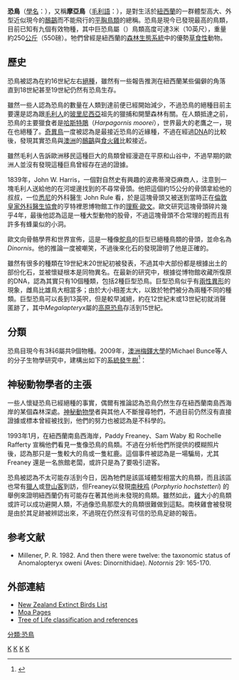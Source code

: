 {{noteTA
|G1=Unit
}}

{{other uses|other=恐鳥亦可以指約200萬年前在[[美洲|美洲]]滅絕的大型鳥類，屬獵食之王，處於[[食物鏈|食物鏈]]的頂層|駭鳥}}
{{Automatic taxobox
| taxon = Dinornithiformes
| fossil_range = {{fossil range|17|0.0006|earliest=19}}
| image = Dinornis robustus, South Island Giant Moa - three quarter view on black YORYM 2004 20.jpg
| image_caption = [[南方巨恐鳥|南方巨恐鳥]] ''Dinornis robustus''
| authority = [[夏爾·呂西安·波拿巴|Bonaparte]], 1853
| type_species = [[北方巨恐鳥|北方巨恐鳥]]<br>''Dinornis novaezealandiae''
| type_species_authority = [[理查·歐文|Owen]], 1843
| subdivision_ranks = [[子群|子分支]]
| subdivision =
參見內文
| synonyms = 
* '''"恐鳥亞目" ''Dinornithes''''' <small>Gadow, 1893</small>
}}

'''恐鳥'''（[[學名|學名]]：{{lang|la|'''Dinornithidae'''}}），又稱'''摩亞鳥'''（[[毛利語|毛利語]]：{{Lang|la|'''moa'''}}），是對生活於[[紐西蘭|紐西蘭]]的一群體型高大、外型近似現今的[[鴯鶓|鴯鶓]]而不能飛行的[[古顎總目|平胸鳥類]]的總稱。恐鳥是現今已發現最高的鳥類，目前已知有九個有效物種，其中巨恐鳥屬（{{lang|la|''Dinornis''}}）鳥類高度可達3米（10英尺），重量約250[[公斤|公斤]]（550磅）。牠們曾經是紐西蘭的[[森林|森林]][[生態系統|生態系統]]中的優勢[[草食性|草食性]]動物。

== 歷史 ==
恐鳥被認為在約16世紀左右[[絕種|絕種]]，雖然有一些報告推測在紐西蘭某些偏僻的角落直到18世紀甚至19世紀仍然有恐鳥生存。

雖然一些人認為恐鳥的數量在人類到達前便已經開始減少，不過恐鳥的絕種目前主要還是認為跟[[毛利人|毛利人]]的[[玻里尼西亞|玻里尼西亞]]祖先的獵捕和開墾森林有關。在人類抵達之前，恐鳥的主要獵食者是[[哈斯特鵰|哈斯特鵰]]（''Harpagornis moorei''），世界最大的老鷹之一，現在也絕種了。[[奇異鳥|奇異鳥]]一度被認為是最接近恐鳥的近緣種，不過在經過[[DNA|DNA]]的比較後，發現其實恐鳥與[[澳洲|澳洲]]的[[鴯鶓|鴯鶓]]與[[食火雞|食火雞]]比較接近。

雖然毛利人告訴歐洲移民這種巨大的鳥類曾經漫遊在平原和山谷中，不過早期的歐洲人並沒有發現這種巨鳥曾經存在過的證據。

1839年，John W. Harris，一個對自然史有興趣的波弗蒂灣亞麻商人，注意到一塊毛利人送給他的在河堤邊找到的不尋常骨頭。他把這個約15公分的骨頭拿給他的叔叔，一位[[悉尼|悉尼]]的外科醫生 John Rule 看，於是這塊骨頭又被送到當時正在[[倫敦|倫敦]][[皇家外科醫生協會|皇家外科醫生協會]]的亨特裡恩博物館工作的[[理察·歐文|理察·歐文]]。歐文研究這塊骨頭碎片幾乎4年，最後他認為這是一種大型動物的股骨，不過這塊骨頭不合常理的輕而且有許多有蜂巢似的小洞。

歐文向骨骼學界和世界宣佈，這是一種像[[鴕鳥|鴕鳥]]的巨型已絕種鳥類的骨頭，並命名為 ''Dinornis''。他的推論一度被嘲笑，不過後來化石的發現證明了他是正確的。

雖然有很多的種類在19世紀末20世紀初被發表，不過其中大部份都是根據出土的部份化石，並被懷疑根本是同物異名。在最新的研究中，根據從博物館收藏所復原的DNA，認為其實只有10個種類，包括2種巨型恐鳥。巨型恐鳥似乎有[[兩性異形|兩性異形]]的現象，雌鳥比雄鳥大相當多{{來源請求}}；由於大小相差太大，以致於牠們被分為兩種不同的種類。巨型恐鳥可以長到13英呎，但是較早滅絕，約在12世紀末或13世紀初就消聲匿跡了，其中''Megalapteryx''屬的[[高地恐鳥|高原恐鳥]]存活到15世紀。

== 分類 ==
恐鳥目現今有3科6屬共9個物種。2009年，[[澳洲|澳洲]][[梅鐸大學|梅鐸大學]]的Michael Bunce等人的分子生物學研究中，建構出如下的[[系統發生樹|系統發生樹]]<ref>{{cite journal | authors = Bunce, M.; Worthy, T. H.; Phillips, M. J.; Holdaway, R. N.; Willerslev, E.; Haile, J.; Shapiro, B.; Scofield, R. P.; Drummond, A.; Kamp, P. J. J.; Cooper, A. | year = 2009 | title = The evolutionary history of the extinct ratite moa and New Zealand Neogene paleogeography | journal = ''Proceedings of the National Academy of Science of the United States of America'' | volume = 106 | issue = 49 | pages = 20646-20651 | issn = 0027-8424 | pmc = 2791642 | pmid = 19923428 | doi = 10.1073/pnas.0906660106 | url = https://researchrepository.murdoch.edu.au/id/eprint/5109/1/extinct_ratite_moa.pdf | access-date = 2021-01-07 | archive-date = 2020-04-17 | archive-url = https://web.archive.org/web/20200417014836/https://researchrepository.murdoch.edu.au/id/eprint/5109/1/extinct_ratite_moa.pdf | dead-url = no }}</ref>：
{{clade| style=font-size:85%;line-height:95%
|label1='''恐鳥目'''
|1={{clade 
|label1=
 |1={{clade
  |label1=[[恐鳥科|恐鳥科]] Dinornithidae 
  |1={{clade
   |1=[[北方巨恐鳥|北方巨恐鳥]] ''Dinornis novaezealandiae''
   |2=[[南方巨恐鳥|南方巨恐鳥]] ''Dinornis robustus''
  }}
  |label2=[[高地恐鳥科|高地恐鳥科]] Megalapterygidae 
  |2={{clade
   |1=[[高地恐鳥|高地恐鳥]] ''Megalapteryx didinus''
  }}
 }}
 |label2=[[東部恐鳥科|東部恐鳥科]] Emeidae 
 |2={{clade
  |label1= 
  |1={{clade
   |label1= 
   |1={{clade
    |label1= 
    |1={{clade
     |1=''Pachyornis australis''
     |label2= 
     |2={{clade
      |1=''Pachyornis elephantopus''
      |2=''Pachyornis geranoides''
     }}
    }}
   }}
  }}
  |label2= 
  |2={{clade
   |label1= 
   |1={{clade
    |1=[[灌木恐鳥|灌木恐鳥]] ''Anomalopteryx didiformis''
    |label2= 
    |2={{clade
     |1=[[東部恐鳥|東部恐鳥]] ''Emeus crassus''
     |2=[[闊嘴恐鳥|闊嘴恐鳥]] ''Euryapteryx curtus''
    }}
   }}
  }}
 }}
}}
}}

== 神秘動物學者的主張 ==
一些人懷疑恐鳥已經絕種的事實，偶爾有推論認為恐鳥仍然生存在紐西蘭南島西海岸的某個森林深處。[[神秘動物學|神秘動物學]]者與其他人不斷搜尋牠們，不過目前仍然沒有直接證據或標本曾經被找到，他們的努力也被認為是不科學的。

1993年1月，在紐西蘭南島西海岸，Paddy Freaney、Sam Waby 和 Rochelle Rafferty 宣稱他們看見一隻像恐鳥的鳥類。不過在分析他們所提供的模糊照片後，認為那只是一隻較大的鳥或一隻紅鹿。這個事件被認為是一場騙局，尤其 Freaney 還是一名旅館老闆，或許只是為了要吸引遊客。

恐鳥被認為不太可能存活到今日，因為牠們是該區域體型相當大的鳥類，而且該區也常有[[獵人|獵人]]或[[登山客|登山客]]到訪，但Freaney以發現[[南秧鸡|南秧鸡]] (''Porphyrio hochstetteri'') 的舉例來證明紐西蘭仍有可能存在著其他尚未發現的鳥類。雖然如此，[[雞|雞]]大小的鳥類或許可以成功避開人類，不過像恐鳥那麼大的鳥類很難做到這點。南秧雞會被發現是由於其足跡被辨認出來，不過現在仍然沒有可信的恐鳥足跡的報告。

== 参考文献 ==
{{Reflist}}
{{refbegin}}
* Millener, P. R. 1982. And then there were twelve: the taxonomic status of Anomalopteryx oweni (Aves: Dinornithidae). ''Notornis'' 29: 165-170.
{{refend}}

== 外部連結 ==
{{Commons|Moa}}
* [https://web.archive.org/web/20041018052716/http://www.kcc.org.nz/birds/extinct/list.asp New Zealand Extinct Birds List]
* [https://web.archive.org/web/20060101120817/http://www.duke.edu/~mrd6/moa/ Moa Pages]
* [http://tolweb.org/tree?group=Dinornithidae Tree of Life classification and references] {{Wayback|url=http://tolweb.org/tree?group=Dinornithidae |date=20201205082610 }}


{{古顎下綱|N.}}
{{Taxonbar|from=Q452969}}
{{Authority control}}
[[Category:已滅絕鳥類|K]]
[[Category:紐西蘭鳥類|K]]
[[Category:不会飞的鸟|K]]
[[Category:1853年描述的鸟类|K]]
[[分類:恐鳥|分類:恐鳥]]